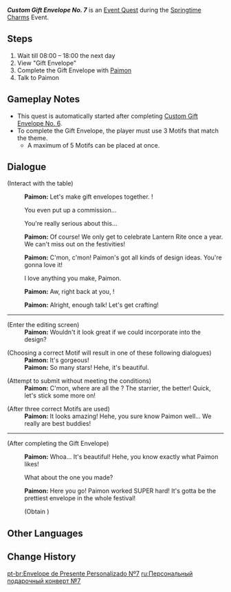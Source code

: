 {{Quest Infobox
|id            = 71539
|image         = Event Quest Custom Gift Envelope No. 7.png
|type          = World
|event_name    = Springtime Charms
|requirement   = 
|characters    = Paimon; Traveler
|startLocation = [[Liyue Harbor]], [[Liyue]]
|region        = Liyue
|area          = Sea of Clouds
|subarea       = Liyue Harbor
|prev          = Custom Gift Envelope No. 6
|rewards       = A "Gift Envelope" From Paimon*1
|voiced        = yes
}}
'''''Custom Gift Envelope No. 7''''' is an [[Event Quest]] during the [[Springtime Charms]] Event.

==Steps==
# Wait till 08:00 &ndash; 18:00 the next day
# View "Gift Envelope"
# Complete the Gift Envelope with [[Paimon]]
# Talk to Paimon

==Gameplay Notes==
* This quest is automatically started after completing [[Custom Gift Envelope No. 6]].
* To complete the Gift Envelope, the player must use 3 Motifs that match the theme.
** A maximum of 5 Motifs can be placed at once.

==Dialogue==
{{Quest Description|Someone seems interested in creating a Gift Envelope...}}
{{Dialogue Start}}
;(Interact with the table)
:{{A|vo hdjhk007 2 paimon 01.ogg}} '''Paimon:''' Let's make gift envelopes together. {{Traveler}}!
:{{DIcon}} You even put up a commission...
:{{DIcon}} You're really serious about this...
:{{A|vo hdjhk007 2 paimon 02.ogg}} '''Paimon:''' Of course! We only get to celebrate Lantern Rite once a year. We can't miss out on the festivities!
:{{A|vo hdjhk007 2 paimon 03.ogg}} '''Paimon:''' C'mon, c'mon! Paimon's got all kinds of design ideas. You're gonna love it!
:{{DIcon}} I love anything you make, Paimon.
:{{A|vo hdjhk007 2 paimon 04.ogg}} '''Paimon:''' Aw, right back at you, {{Traveler}}!
:{{A|vo hdjhk007 2 paimon 05.ogg}} '''Paimon:''' Alright, enough talk! Let's get crafting!
----
;(Enter the editing screen)
:'''Paimon:''' Wouldn't it look great if we could incorporate {{Color|help|stars}} into the design?

;(Choosing a correct Motif will result in one of these following dialogues)
:'''Paimon:''' It's gorgeous!
:'''Paimon:''' So many stars! Hehe, it's beautiful.

;(Attempt to submit without meeting the conditions)
:'''Paimon:''' C'mon, where are all the {{Color|help|stars}}? The starrier, the better! Quick, let's stick some more on!

;(After three correct Motifs are used)
:'''Paimon:''' It looks amazing! Hehe, you sure know Paimon well... We really are best buddies!
----
;(After completing the Gift Envelope)
:{{A|vo hdjhk007 4 paimon 01.ogg}} '''Paimon:''' Whoa... It's beautiful! Hehe, you know exactly what Paimon likes!
:{{DIcon}} What about the one you made?
:{{A|vo hdjhk007 4 paimon 02.ogg}} '''Paimon:''' Here you go! Paimon worked SUPER hard! It's gotta be the prettiest envelope in the whole festival!
:;(Obtain {{Item|A "Gift Envelope" From Paimon|x=1}})
{{Dialogue End}}

==Other Languages==
{{Other Languages
|en       = Custom Gift Envelope No. 7
|zhs      = 如意祝柬・之七
|zhs_rm   = 
|zht      = 如意祝柬・之七
|zht_rm   = 
|ja       = 祝灯状・其の七
|ja_rm    = Shukutoujou - Sono Nana{{Assumed}}
|ko       = 나만의 축하장・일곱 번째
|es       = Mensaje de felicitación (VII)
|fr       = 7e enveloppe-cadeau personnalisée
|ru       = Персональный подарочный конверт №7
|th       = การ์ดอวยพร 7
|th_rm    = 
|vi       = Thiệp Chúc Như Ý VII
|de       = Maßgeschneiderte Glückwunschkarte VII
|id       = Kartu Ucapan No. 7
|pt       = Envelope de Presente Personalizado Nº 7
|tr       = 7 Numaralı Özel Hediye Zarfı
|it       = Biglietto d'auguri personalizzato n. 7
}}

==Change History==
{{Change History|5.3}}

[[pt-br:Envelope de Presente Personalizado Nº7]]
[[ru:Персональный подарочный конверт №7]]